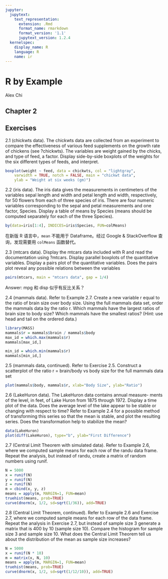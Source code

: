 ```yaml
---
jupyter:
  jupytext:
    text_representation:
      extension: .Rmd
      format_name: rmarkdown
      format_version: '1.1'
      jupytext_version: 1.2.4
  kernelspec:
    display_name: R
    language: R
    name: ir
---
```


# R by Example

Alex Chi

## Chapter 2

## Exercises

2.1 (chickwts data). The chickwts data are collected from an experiment to compare the effectiveness of various feed supplements on the growth rate of chickens (see ?chickwts). The variables are weight gained by the chicks, and type of feed, a factor. Display side-by-side boxplots of the weights for the six different types of feeds, and interpret.

```r
boxplot(weight ~ feed, data = chickwts, col = "lightgray",
    varwidth = TRUE, notch = FALSE, main = "chickwt data",
    ylab = "Weight at six weeks (gm)")
```

2.2 (iris data). The iris data gives the measurements in centimeters of the variables sepal length and width and petal length and width, respectively, for 50 flowers from each of three species of iris. There are four numeric variables corresponding to the sepal and petal measurements and one factor, Species.
Display a table of means by Species (means should be computed separately for each of the three Species).

```r
by(data=iris[1:4], INDICES=iris$Species, FUN=colMeans)
```

<!-- #region -->
在新版 R 语言中，`mean` 不能用于 Dataframe。经过 Google & StackOverflow 查询，发现需要用 `colMeans` 函数替代。


2.3 (mtcars data). Display the mtcars data included with R and read the documentation using ?mtcars. Display parallel boxplots of the quantitative variables. Display a pairs plot of the quantitative variables. Does the pairs plot reveal any possible relations between the variables
<!-- #endregion -->

```r
pairs(mtcars, main = "mtcars data", gap = 1/4)
```

Answer: mpg 和 disp 似乎有反比关系？

2.4 (mammals data). Refer to Example 2.7. Create a new variable r equal to the ratio of brain size over body size. Using the full mammals data set, order the mammals data by the ratio r. Which mammals have the largest ratios of brain size to body size? Which mammals have the smallest ratios? (Hint: use head and tail on the ordered data.)

```r
library(MASS)
mammals$r = mammals$brain / mammals$body
max_id = which.max(mammals$r)
mammals[max_id,]
```

```r
min_id = which.min(mammals$r)
mammals[min_id,]
```

2.5 (mammals data, continued). Refer to Exercise 2.5. Construct a scatterplot of the ratio r = brain/body vs body size for the full mammals data set

```r
plot(mammals$body, mammals$r, xlab="Body Size", ylab="Ratio")
```

2.6 (LakeHuron data). The LakeHuron data contains annual measure- ments of the level, in feet, of Lake Huron from 1875 through 1972. Display a time plot of the data. Does the average level of the lake appear to be stable or changing with respect to time? Refer to Example 2.4 for a possible method of transforming this series so that the mean is stable, and plot the resulting series. Does the transformation help to stabilize the mean?

```r
data(LakeHuron)
plot(diff(LakeHuron), type="b", ylab="First Difference")
```

2.7 (Central Limit Theorem with simulated data). Refer to Example 2.6, where we computed sample means for each row of the randu data frame. Repeat the analysis, but instead of randu, create a matrix of random numbers using runif.

```r
N = 5000
x = runif(N)
y = runif(N)
z = runif(N)
m = cbind(x, y, z)
means = apply(m, MARGIN=1, FUN=mean)
truehist(means, prob=TRUE)
curve(dnorm(x, 1/2, sd=sqrt(1/36)), add=TRUE)
```

2.8 (Central Limit Theorem, continued). Refer to Example 2.6 and Exercise 2.7, where we computed sample means for each row of the data frame.
Repeat the analysis in Exercise 2.7, but instead of sample size 3 generate a matrix that is 400 by 10 (sample size 10). Compare the histogram for sample size 3 and sample size 10. What does the Central Limit Theorem tell us about the distribution of the mean as sample size increases?

```r
N = 5000
x = runif(N * 10)
m = matrix(x, N, 10)
means = apply(m, MARGIN=1, FUN=mean)
truehist(means, prob=TRUE)
curve(dnorm(x, 1/2, sd=sqrt(1/12/10)), add=TRUE)
```

```r

```

